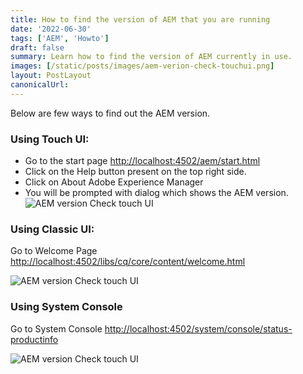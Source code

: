 ```yaml
---
title: How to find the version of AEM that you are running
date: '2022-06-30'
tags: ['AEM', 'Howto']
draft: false
summary: Learn how to find the version of AEM currently in use.
images: [/static/posts/images/aem-verion-check-touchui.png]
layout: PostLayout
canonicalUrl:
---
```


Below are few ways to find out the AEM version.

### Using Touch UI:

- Go to the start page [http://localhost:4502/aem/start.html](http://localhost:4502/aem/start.html)
- Click on the Help button present on the top right side.
- Click on About Adobe Experience Manager
- You will be prompted with dialog which shows the AEM version.
  ![AEM version Check touch UI](/static/posts/images/aem-verion-check-touchui.png)

### Using Classic UI:

Go to Welcome Page [http://localhost:4502/libs/cq/core/content/welcome.html](http://localhost:4502/libs/cq/core/content/welcome.html)

![AEM version Check touch UI](/static/posts/images/aem-verion-check-classicui.png)

### Using System Console

Go to System Console [http://localhost:4502/system/console/status-productinfo](http://localhost:4502/system/console/status-productinfo)

![AEM version Check touch UI](/static/posts/images/aem-verion-check-system-console.png)
